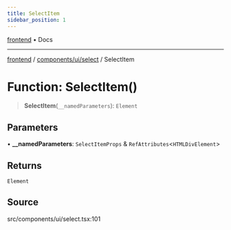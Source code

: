 ```yaml
---
title: SelectItem
sidebar_position: 1
---
```


[frontend](../../../..) • Docs

***

[frontend](../../../..) / [components/ui/select](..) / SelectItem

# Function: SelectItem()

> **SelectItem**(`__namedParameters`): `Element`

## Parameters

• **\_\_namedParameters**: `SelectItemProps` & `RefAttributes`\<`HTMLDivElement`\>

## Returns

`Element`

## Source

src/components/ui/select.tsx:101
